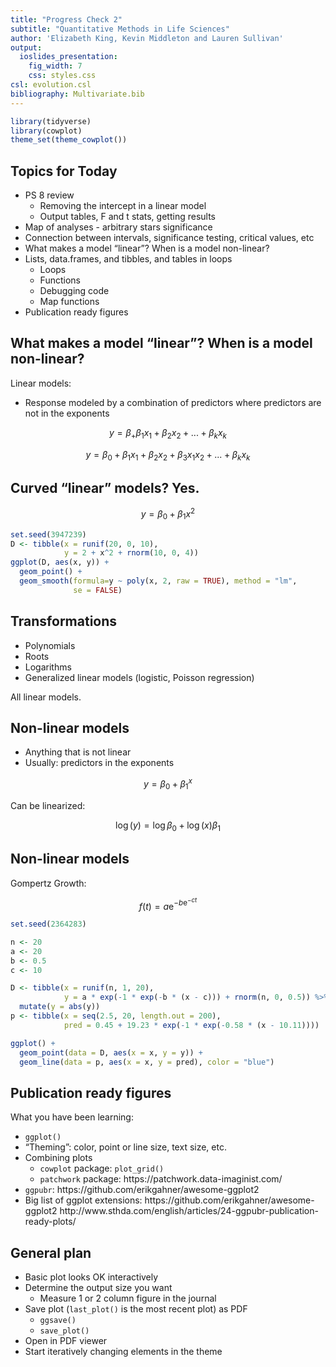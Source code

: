 ```yaml
---
title: "Progress Check 2"
subtitle: "Quantitative Methods in Life Sciences"
author: 'Elizabeth King, Kevin Middleton and Lauren Sullivan'
output:
  ioslides_presentation:
    fig_width: 7
    css: styles.css
csl: evolution.csl
bibliography: Multivariate.bib
---
```


```r
library(tidyverse)
library(cowplot)
theme_set(theme_cowplot())
```


## Topics for Today

- PS 8 review
    - Removing the intercept in a linear model
    - Output tables, F and t stats, getting results
- Map of analyses - arbitrary stars significance
- Connection between intervals, significance testing, critical values, etc
- What makes a model "linear"? When is a model non-linear?
- Lists, data.frames, and tibbles, and tables in loops
    - Loops
    - Functions
    - Debugging code
    - Map functions
- Publication ready figures


## What makes a model "linear"? When is a model non-linear?

Linear models:

- Response modeled by a combination of predictors where predictors are not in the exponents

$$y = \beta_ + \beta_1 x_1 + \beta_2 x_2 + ... + \beta_k x_k$$

$$y = \beta_0 + \beta_1 x_1 + \beta_2 x_2 + \beta_3 x_1 x_2 + ... + \beta_k x_k$$


## Curved "linear" models? Yes.

$$y = \beta_0 + \beta_1 x^2$$

```r
set.seed(3947239)
D <- tibble(x = runif(20, 0, 10),
            y = 2 + x^2 + rnorm(10, 0, 4))
ggplot(D, aes(x, y)) +
  geom_point() +
  geom_smooth(formula=y ~ poly(x, 2, raw = TRUE), method = "lm",
              se = FALSE)
```


## Transformations

- Polynomials
- Roots
- Logarithms
- Generalized linear models (logistic, Poisson regression)

All linear models.


## Non-linear models

- Anything that is not linear
- Usually: predictors in the exponents

$$y = \beta_0 + \beta_1^{x}$$

Can be linearized:

$$\log(y) = \log{\beta_0} + \log(x) \beta_1$$

## Non-linear models

Gompertz Growth:

$$f(t)=a\mathrm{e}^{-b\mathrm{e}^{-ct}}$$

```r
set.seed(2364283)

n <- 20
a <- 20
b <- 0.5
c <- 10

D <- tibble(x = runif(n, 1, 20),
            y = a * exp(-1 * exp(-b * (x - c))) + rnorm(n, 0, 0.5)) %>% 
  mutate(y = abs(y))
p <- tibble(x = seq(2.5, 20, length.out = 200),
            pred = 0.45 + 19.23 * exp(-1 * exp(-0.58 * (x - 10.11))))

ggplot() +
  geom_point(data = D, aes(x = x, y = y)) +
  geom_line(data = p, aes(x = x, y = pred), color = "blue")
```

## Publication ready figures

What you have been learning:

- `ggplot()`
- "Theming": color, point or line size, text size, etc.
- Combining plots
    - `cowplot` package: `plot_grid()`
    - `patchwork` package: https://patchwork.data-imaginist.com/
- `ggpubr`: https://github.com/erikgahner/awesome-ggplot2
- Big list of ggplot extensions: https://github.com/erikgahner/awesome-ggplot2
http://www.sthda.com/english/articles/24-ggpubr-publication-ready-plots/


## General plan

- Basic plot looks OK interactively
- Determine the output size you want
    - Measure 1 or 2 column figure in the journal
- Save plot (`last_plot()` is the most recent plot) as PDF
    - `ggsave()`
    - `save_plot()`
- Open in PDF viewer
- Start iteratively changing elements in the theme
